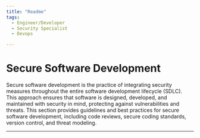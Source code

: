 ```yaml
---
title: "Readme"
tags:
  - Engineer/Developer
  - Security Specialist
  - Devops

---
```



<TagProvider>
<TagFilter />

# Secure Software Development

<TagList tags={frontmatter.tags} />
<AttributionList contributors={frontmatter.contributors} />

Secure software development is the practice of integrating security measures throughout the entire software development lifecycle (SDLC). This approach ensures that software is designed, developed, and maintained with security in mind, protecting against vulnerabilities and threats. This section provides guidelines and best practices for secure software development, including code reviews, secure coding standards, version control, and threat modeling.

---

</TagProvider>
<ContributeFooter />